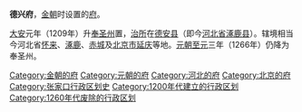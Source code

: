 '''德兴府'''，[[金朝|金朝]]时设置的[[府_(行政区划)|府]]。

[[大安_(金朝)|大安]]元年（1209年）升[[奉圣州|奉圣州]]置，[[治所|治所]]在[[德安县|德安县]]（即今[[河北省|河北省]][[涿鹿县|涿鹿县]]）。辖境相当今河北省[[怀来县|怀来]]、[[涿鹿县|涿鹿]]、[[赤城县|赤城]]及[[北京市|北京市]][[延庆县|延庆]]等地。[[元朝|元朝]][[至元_(忽必烈)|至元]]三年（1266年）仍降为奉圣州。 

{{金朝行政区划|nocat}}
{{中国古代行政区划小作品}}
[[Category:金朝的府|Category:金朝的府]]
[[Category:元朝的府|Category:元朝的府]]
[[Category:河北的府|Category:河北的府]]
[[Category:北京的府|Category:北京的府]]
[[Category:张家口行政区划史|Category:张家口行政区划史]]
[[Category:1200年代建立的行政区划|Category:1200年代建立的行政区划]]
[[Category:1260年代废除的行政区划|Category:1260年代废除的行政区划]]